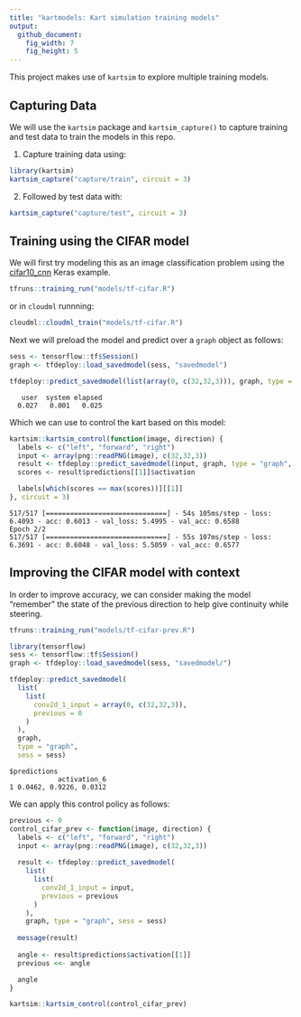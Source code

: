 ```yaml
---
title: "kartmodels: Kart simulation training models"
output:
  github_document:
    fig_width: 7
    fig_height: 5
---
```


This project makes use of `kartsim` to explore multiple training models.

## Capturing Data

We will use the `kartsim` package and `kartsim_capture()` to capture training and
test data to train the models in this repo.

1. Capture training data using:

```r
library(kartsim)
kartsim_capture("capture/train", circuit = 3)
```

2. Followed by test data with:

```r
kartsim_capture("capture/test", circuit = 3)
```

## Training using the CIFAR model

We will first try modeling this as an image classification problem using the
[cifar10_cnn](https://tensorflow.rstudio.com/keras/articles/examples/cifar10_cnn.html)
Keras example.

```r
tfruns::training_run("models/tf-cifar.R")
```

or in `cloudml` runnning:

```r
cloudml::cloudml_train("models/tf-cifar.R")
```

Next we will preload the model and predict over a `graph` object as follows:

```r
sess <- tensorflow::tf$Session()
graph <- tfdeploy::load_savedmodel(sess, "savedmodel")

tfdeploy::predict_savedmodel(list(array(0, c(32,32,3))), graph, type = "graph", sess = sess)
```
```
   user  system elapsed 
  0.027   0.001   0.025
```

Which we can use to control the kart based on this model:

```r
kartsim::kartsim_control(function(image, direction) {
  labels <- c("left", "forward", "right")
  input <- array(png::readPNG(image), c(32,32,3))
  result <- tfdeploy::predict_savedmodel(input, graph, type = "graph", sess = sess)
  scores <- result$predictions[[1]]$activation

  labels[which(scores == max(scores))][[1]]
}, circuit = 3)
```

```
517/517 [==============================] - 54s 105ms/step - loss: 6.4093 - acc: 0.6013 - val_loss: 5.4995 - val_acc: 0.6588
Epoch 2/2
517/517 [==============================] - 55s 107ms/step - loss: 6.3691 - acc: 0.6048 - val_loss: 5.5059 - val_acc: 0.6577
```

## Improving the CIFAR model with context

In order to improve accuracy, we can consider making the model "remember" the
state of the previous direction to help give continuity while steering.

```r
tfruns::training_run("models/tf-cifar-prev.R")
```

```r
library(tensorflow)
sess <- tensorflow::tf$Session()
graph <- tfdeploy::load_savedmodel(sess, "savedmodel/")

tfdeploy::predict_savedmodel(
  list(
    list(
      conv2d_1_input = array(0, c(32,32,3)),
      previous = 0
    )
  ),
  graph,
  type = "graph",
  sess = sess)
```

```
$predictions
            activation_6
1 0.0462, 0.9226, 0.0312
```

We can apply this control policy as follows:

```r

previous <- 0
control_cifar_prev <- function(image, direction) {
  labels <- c("left", "forward", "right")
  input <- array(png::readPNG(image), c(32,32,3))
  
  result <- tfdeploy::predict_savedmodel(
    list(
      list(
        conv2d_1_input = input,
        previous = previous
      )
    ),
    graph, type = "graph", sess = sess)
  
  message(result)
  
  angle <- result$predictions$activation[[1]]
  previous <<- angle

  angle
}

kartsim::kartsim_control(control_cifar_prev)
```
